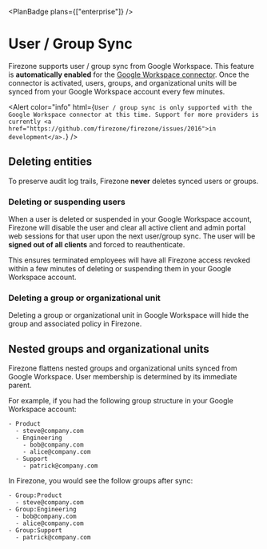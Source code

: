 
<PlanBadge plans={["enterprise"]} />

# User / Group Sync

Firezone supports user / group sync from Google Workspace. This feature is
**automatically enabled** for the
[Google Workspace connector](/kb/authenticate/google). Once the connector is
activated, users, groups, and organizational units will be synced from your
Google Workspace account every few minutes.

<Alert
  color="info"
  html={`
    User / group sync is only supported with the Google Workspace connector
    at this time. Support for more providers is currently
    <a href="https://github.com/firezone/firezone/issues/2016">in development</a>.
  `}
/>

## Deleting entities

To preserve audit log trails, Firezone <strong>never</strong> deletes synced
users or groups.

### Deleting or suspending users

When a user is deleted or suspended in your Google Workspace account, Firezone
will disable the user and clear all active client and admin portal web sessions
for that user upon the next user/group sync. The user will be **signed out of
all clients** and forced to reauthenticate.

This ensures terminated employees will have all Firezone access revoked within a
few minutes of deleting or suspending them in your Google Workspace account.

### Deleting a group or organizational unit

Deleting a group or organizational unit in Google Workspace will hide the group
and associated policy in Firezone.

## Nested groups and organizational units

Firezone flattens nested groups and organizational units synced from Google
Workspace. User membership is determined by its immediate parent.

For example, if you had the following group structure in your Google Workspace
account:

```
- Product
  - steve@company.com
  - Engineering
    - bob@company.com
    - alice@company.com
  - Support
    - patrick@company.com
```

In Firezone, you would see the follow groups after sync:

```
- Group:Product
  - steve@company.com
- Group:Engineering
  - bob@company.com
  - alice@company.com
- Group:Support
  - patrick@company.com
```
